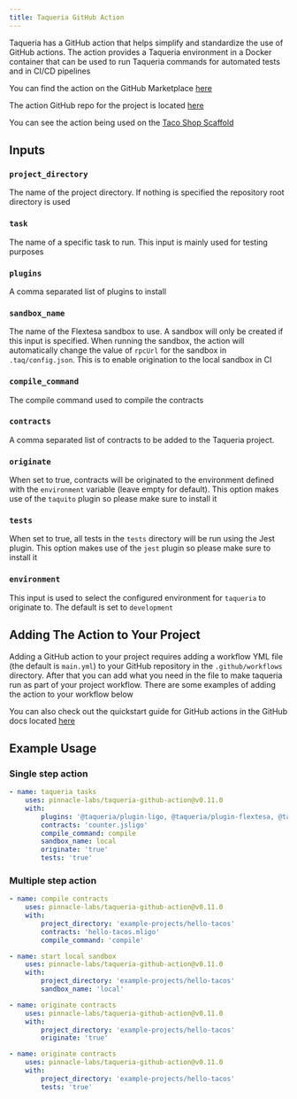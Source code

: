 ```yaml
---
title: Taqueria GitHub Action
---
```


Taqueria has a GitHub action that helps simplify and standardize the use of GitHub actions. The action provides a Taqueria environment in a Docker container that can be used to run Taqueria commands for automated tests and in CI/CD pipelines 

You can find the action on the GitHub Marketplace [here](https://github.com/marketplace/actions/taqueria-actions)

The action GitHub repo for the project is located [here](https://github.com/pinnacle-labs/taqueria-github-action)

You can see the action being used on the [Taco Shop Scaffold](https://github.com/pinnacle-labs/taqueria-scaffold-taco-shop/blob/main/.github/workflows/main.yml)

## Inputs

### `project_directory`

The name of the project directory. If nothing is specified the repository root directory is used

### `task`

The name of a specific task to run. This input is mainly used for testing purposes

### `plugins`

A comma separated list of plugins to install

### `sandbox_name`

The name of the Flextesa sandbox to use. A sandbox will only be created if this input is specified. When running the sandbox, the action will automatically change the value of `rpcUrl` for the sandbox in `.taq/config.json`. This is to enable origination to the local sandbox in CI

### `compile_command`

The compile command used to compile the contracts

### `contracts`

A comma separated list of contracts to be added to the Taqueria project.

### `originate`

When set to true, contracts will be originated to the environment defined with the `environment` variable (leave empty for default). This option makes use of the `taquito` plugin so please make sure to install it

### `tests`

When set to true, all tests in the `tests` directory will be run using the Jest plugin. This option makes use of the `jest` plugin so please make sure to install it

### `environment`

This input is used to select the configured environment for `taqueria` to originate to. The default is set to `development`

## Adding The Action to Your Project

Adding a GitHub action to your project requires adding a workflow YML file (the default is `main.yml`) to your GitHub repository in the `.github/workflows` directory. After that you can add what you need in the file to make taqueria run as part of your project workflow. There are some examples of adding the action to your workflow below

You can also check out the quickstart guide for GitHub actions in the GitHub docs located [here](https://docs.github.com/en/actions/quickstart)

## Example Usage

### Single step action
```yaml
- name: taqueria tasks
    uses: pinnacle-labs/taqueria-github-action@v0.11.0
    with:
        plugins: '@taqueria/plugin-ligo, @taqueria/plugin-flextesa, @taqueria/plugin-taquito'
        contracts: 'counter.jsligo'
        compile_command: compile 
        sandbox_name: local
        originate: 'true'
        tests: 'true'
```

### Multiple step action
```yaml
- name: compile contracts
    uses: pinnacle-labs/taqueria-github-action@v0.11.0
    with:
        project_directory: 'example-projects/hello-tacos'
        contracts: 'hello-tacos.mligo'
        compile_command: 'compile'

- name: start local sandbox
    uses: pinnacle-labs/taqueria-github-action@v0.11.0
    with:
        project_directory: 'example-projects/hello-tacos'
        sandbox_name: 'local'

- name: originate contracts
    uses: pinnacle-labs/taqueria-github-action@v0.11.0
    with:
        project_directory: 'example-projects/hello-tacos'
        originate: 'true'

- name: originate contracts
    uses: pinnacle-labs/taqueria-github-action@v0.11.0
    with:
        project_directory: 'example-projects/hello-tacos'
        tests: 'true'
```
